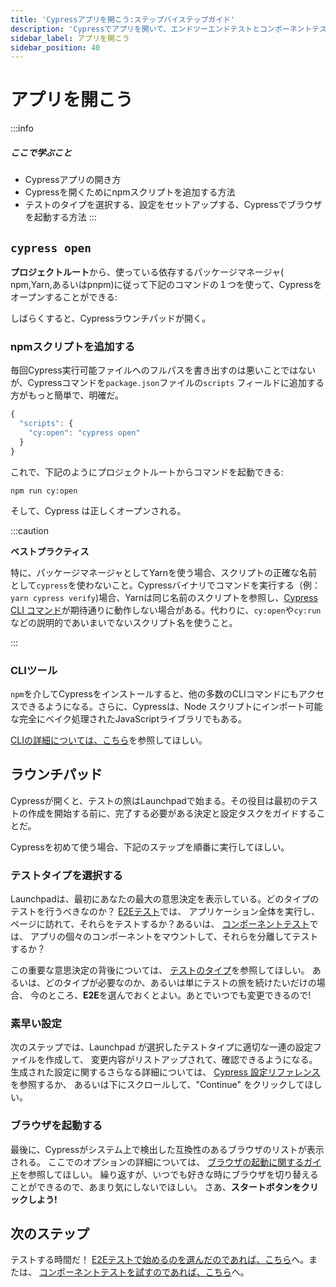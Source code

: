 ```yaml
---
title: 'Cypressアプリを開こう:ステップバイステップガイド'
description: 'Cypressでアプリを開いて、エンドツーエンドテストとコンポーネントテストを視覚的に確認、レビュー、デバッグしよう。'
sidebar_label: アプリを開こう
sidebar_position: 40
---
```


# アプリを開こう

:::info

##### <Icon name="question-circle" color="#4BBFD2" /> ここで学ぶこと

- Cypressアプリの開き方
- Cypressを開くためにnpmスクリプトを追加する方法
- テストのタイプを選択する、設定をセットアップする、Cypressでブラウザを起動する方法
:::

## `cypress open`

**プロジェクトルート**から、使っている依存するパッケージマネージャ( npm,Yarn,あるいはpnpm)に従って下記のコマンドの１つを使って、Cypressをオープンすることができる:

<CypressOpenCommands />

しばらくすると、Cypressラウンチパッドが開く。

### npmスクリプトを追加する

毎回Cypress実行可能ファイルへのフルパスを書き出すのは悪いことではないが、Cypressコマンドを`package.json`ファイルの`scripts` フィールドに追加する方がもっと簡単で、明確だ。

```javascript
{
  "scripts": {
    "cy:open": "cypress open"
  }
}
```

これで、下記のようにプロジェクトルートからコマンドを起動できる:

```shell
npm run cy:open
```

そして、Cypress は正しくオープンされる。

:::caution

<strong>ベストプラクティス</strong>

特に、パッケージマネージャとしてYarnを使う場合、スクリプトの正確な名前として`cypress`を使わないこと。Cypressバイナリでコマンドを実行する（例：`yarn cypress verify`)場合、Yarnは同じ名前のスクリプトを参照し、[Cypress CLI コマンド](/app/references/command-line)が期待通りに動作しない場合がある。代わりに、`cy:open`や`cy:run`などの説明的であいまいでないスクリプト名を使うこと。

:::

### CLIツール

`npm`を介してCypressをインストールすると、他の多数のCLIコマンドにもアクセスできるようになる。さらに、Cypressは、Node スクリプトにインポート可能な完全にベイク処理されたJavaScriptライブラリでもある。

[CLIの詳細については、こちら](/app/references/command-line)を参照してほしい。

## ラウンチパッド

<DocsImage
  src="/img/app/core-concepts/open-mode/the-launchpad.png"
  alt="The Launchpad window"
/>

Cypressが開くと、テストの旅はLaunchpadで始まる。その役目は最初のテストの作成を開始する前に、完了する必要がある決定と設定タスクをガイドすることだ。

Cypressを初めて使う場合、下記のステップを順番に実行してほしい。

### テストタイプを選択する

<DocsImage
  src="/img/app/get-started/open-the-app/choose-testing-type.png"
  alt="The Launchpad test type selector"
/>

Launchpadは、最初にあなたの最大の意思決定を表示している。どのタイプのテストを行うべきなのか？
[E2Eテスト](/app/core-concepts/testing-types#What-is-E2E-Testing)では、
アプリケーション全体を実行し、ページに訪れて、それらをテストするか？あるいは、
[コンポーネントテスト](/app/core-concepts/testing-types#What-is-Component-Testing)では、
アプリの個々のコンポーネントをマウントして、それらを分離してテストするか？

この重要な意思決定の背後については、
[テストのタイプ](/app/core-concepts/testing-types)を参照してほしい。
あるいは、どのタイプが必要なのか、あるいは単にテストの旅を続けたいだけの場合、
今のところ、**E2E**を選んでおくとよい。あとでいつでも変更できるので!

### 素早い設定

<DocsImage
  src="/img/app/get-started/open-the-app/scaffolded-files.png"
  alt="The Launchpad scaffolded files list"
/>

次のステップでは、Launchpad が選択したテストタイプに適切な一連の設定ファイルを作成して、
変更内容がリストアップされて、確認できるようになる。
生成された設定に関するさらなる詳細については、
[Cypress 設定リファレンス](/app/references/configuration)を参照するか、
あるいは下にスクロールして、"Continue" をクリックしてほしい。

### ブラウザを起動する

<DocsImage
  src="/img/app/get-started/open-the-app/select-browser.png"
  alt="The Launchpad browser selector"
/>

最後に、Cypressがシステム上で検出した互換性のあるブラウザのリストが表示される。
ここでのオプションの詳細については、
[ブラウザの起動に関するガイド](/app/references/launching-browsers)を参照してほしい。
繰り返すが、いつでも好きな時にブラウザを切り替えることができるので、あまり気にしないでほしい。
さあ、**スタートボタンをクリックしよう!**

## 次のステップ

テストする時間だ！
[E2Eテストで始めるのを選んだのであれば、こちら](/app/end-to-end-testing/writing-your-first-end-to-end-test)へ。または、
[コンポーネントテストを試すのであれば、こちら](/app/component-testing/get-started)へ。
